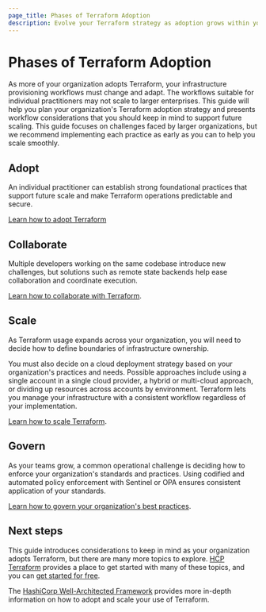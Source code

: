 ```yaml
---
page_title: Phases of Terraform Adoption
description: Evolve your Terraform strategy as adoption grows within your organization
---
```


# Phases of Terraform Adoption

As more of your organization adopts Terraform, your infrastructure provisioning workflows must change and adapt. The workflows suitable for individual practitioners may not scale to larger enterprises. This guide will help you plan your organization's Terraform adoption strategy and presents workflow considerations that you should keep in mind to support future scaling. This guide focuses on challenges faced by larger organizations, but we recommend implementing each practice as early as you can to help you scale smoothly. 

## Adopt

An individual practitioner can establish strong foundational practices that support future scale and make Terraform operations predictable and secure. 

[Learn how to adopt Terraform](/terraform/cloud-docs/recommended-practices/phases/adopt)

## Collaborate

Multiple developers working on the same codebase introduce new challenges, but solutions such as remote state backends help ease collaboration and coordinate execution.

[Learn how to collaborate with Terraform](/terraform/cloud-docs/recommended-practices/phases/collaborate).

## Scale

As Terraform usage expands across your organization, you will need to decide how to define boundaries of infrastructure ownership.

You must also decide on a cloud deployment strategy based on your organization's practices and needs. Possible approaches include using a single account in a single cloud provider, a hybrid or multi-cloud approach, or dividing up resources across accounts by environment. Terraform lets you manage your infrastructure with a consistent workflow regardless of your implementation.

[Learn how to scale Terraform](/terraform/cloud-docs/recommended-practices/phases/scale).

## Govern

As your teams grow, a common operational challenge is deciding how to enforce your organization's standards and practices. Using codified and automated policy enforcement with Sentinel or OPA ensures consistent application of your standards.

[Learn how to govern your organization's best practices](/terraform/cloud-docs/recommended-practices/phases/govern).

## Next steps

This guide introduces considerations to keep in mind as your organization adopts Terraform, but there are many more topics to explore. [HCP Terraform](/terraform/tutorials/cloud-get-started) provides a place to get started with many of these topics, and you can [get started for free](https://app.terraform.io/public/signup/account).

The [HashiCorp Well-Architected Framework](/well-architected-framework) provides more in-depth information on how to adopt and scale your use of Terraform.
